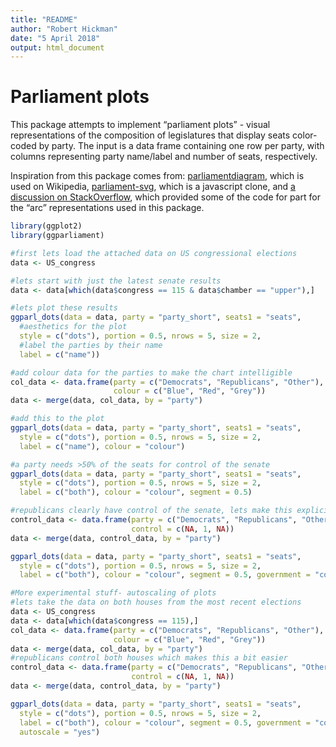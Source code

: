 ```yaml
---
title: "README"
author: "Robert Hickman"
date: "5 April 2018"
output: html_document
---
```


# Parliament plots

This package attempts to implement "parliament plots" - visual representations of the composition of legislatures that display seats color-coded by party. The input is a data frame containing one row per party, with columns representing party name/label and number of seats, respectively.

Inspiration from this package comes from: [parliamentdiagram](https://github.com/slashme/parliamentdiagram), which is used on Wikipedia, [parliament-svg](https://github.com/juliuste/parliament-svg), which is a javascript clone, and [a discussion on StackOverflow](http://stackoverflow.com/questions/42729174/creating-a-half-donut-or-parliamentary-seating-chart), which provided some of the code for part for the "arc" representations used in this package.

```r
library(ggplot2)
library(ggparliament)

#first lets load the attached data on US congressional elections
data <- US_congress

#lets start with just the latest senate results
data <- data[which(data$congress == 115 & data$chamber == "upper"),]

#lets plot these results
ggparl_dots(data = data, party = "party_short", seats1 = "seats",
  #aesthetics for the plot
  style = c("dots"), portion = 0.5, nrows = 5, size = 2,
  #label the parties by their name
  label = c("name"))

```

```r
#add colour data for the parties to make the chart intelligible
col_data <- data.frame(party = c("Democrats", "Republicans", "Other"),
                       colour = c("Blue", "Red", "Grey"))
data <- merge(data, col_data, by = "party")

#add this to the plot
ggparl_dots(data = data, party = "party_short", seats1 = "seats",
  style = c("dots"), portion = 0.5, nrows = 5, size = 2,
  label = c("name"), colour = "colour")

```

```r
#a party needs >50% of the seats for control of the senate
ggparl_dots(data = data, party = "party_short", seats1 = "seats",
  style = c("dots"), portion = 0.5, nrows = 5, size = 2,
  label = c("both"), colour = "colour", segment = 0.5)

```

```r
#republicans clearly have control of the senate, lets make this explicit in the graph
control_data <- data.frame(party = c("Democrats", "Republicans", "Other"),
                           control = c(NA, 1, NA))
data <- merge(data, control_data, by = "party")

ggparl_dots(data = data, party = "party_short", seats1 = "seats",
  style = c("dots"), portion = 0.5, nrows = 5, size = 2,
  label = c("both"), colour = "colour", segment = 0.5, government = "control")

```

```r
#More experimental stuff- autoscaling of plots
#lets take the data on both houses from the most recent elections
data <- US_congress
data <- data[which(data$congress == 115),]
col_data <- data.frame(party = c("Democrats", "Republicans", "Other"),
                       colour = c("Blue", "Red", "Grey"))
data <- merge(data, col_data, by = "party")
#republicans control both houses which makes this a bit easier
control_data <- data.frame(party = c("Democrats", "Republicans", "Other"),
                           control = c(NA, 1, NA))
data <- merge(data, control_data, by = "party")

ggparl_dots(data = data, party = "party_short", seats1 = "seats",
  style = c("dots"), portion = 0.5, nrows = 5, size = 2,
  label = c("both"), colour = "colour", segment = 0.5, government = "control", group = "chamber",
  autoscale = "yes")

```

